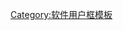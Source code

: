 {{Userbox
  |border-c = #000000
  |border-s = 1
  |id-c     = #270045
  |id-s     = 20
  |id-fc    = #d5b8fc
  |info-c   = #ffffff
  |info-s   = 10
  |info-fc  = #000000
  |id       = Ae
  |info     = <div class="center">该用户使用[[Adobe After Effects|After Effects]]<br/>制作视频特效</div>
  |nocat    = {{{nocat|}}}
  |usercategory = Adobe After Effects 使用者
}}
<noinclude>[[Category:软件用户框模板]]</noinclude>